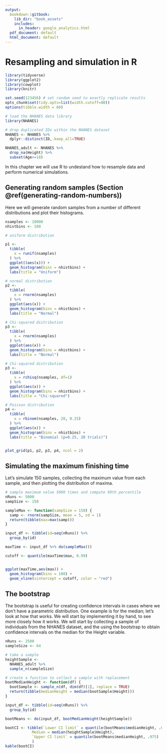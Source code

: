```yaml
---
output:
  bookdown::gitbook:
    lib_dir: "book_assets"
    includes:
      in_header: google_analytics.html
  pdf_document: default
  html_document: default
---
```


# Resampling and simulation in R

```r
library(tidyverse)
library(ggplot2)
library(cowplot)
library(knitr)

set.seed(123456) # set random seed to exactly replicate results
opts_chunk$set(tidy.opts=list(width.cutoff=80))
options(tibble.width = 60)

# load the NHANES data library
library(NHANES)

# drop duplicated IDs within the NHANES dataset
NHANES <- NHANES %>% 
  dplyr::distinct(ID,.keep_all=TRUE)

NHANES_adult <- NHANES %>%
  drop_na(Height) %>%
  subset(Age>=18)


```

In this chapter we will use R to undestand how to resample data and perform numerical simulations.

## Generating random samples (Section \@ref(generating-random-numbers))

Here we will generate random samples from a number of different distributions and plot their histograms.

```r

nsamples <- 10000
nhistbins <- 100

# uniform distribution

p1 <-
  tibble(
    x = runif(nsamples)
  ) %>% 
  ggplot((aes(x))) +
  geom_histogram(bins = nhistbins) + 
  labs(title = "Uniform")

# normal distribution
p2 <-
  tibble(
    x = rnorm(nsamples)
  ) %>% 
  ggplot(aes(x)) +
  geom_histogram(bins = nhistbins) +
  labs(title = "Normal")

# Chi-squared distribution
p3 <-
  tibble(
    x = rnorm(nsamples)
  ) %>% 
  ggplot(aes(x)) +
  geom_histogram(bins = nhistbins) +
  labs(title = "Normal")

# Chi-squared distribution
p3 <-
  tibble(
    x = rchisq(nsamples, df=1)
  ) %>% 
  ggplot(aes(x)) +
  geom_histogram(bins = nhistbins) +
  labs(title = "Chi-squared")

# Poisson distribution
p4 <-
  tibble(
    x = rbinom(nsamples, 20, 0.25)
  ) %>% 
  ggplot(aes(x)) +
  geom_histogram(bins = nhistbins) +
  labs(title = "Binomial (p=0.25, 20 trials)")


plot_grid(p1, p2, p3, p4, ncol = 2)

```

## Simulating the maximum finishing time

Let's simulate 150 samples, collecting the maximum value from each sample, and then plotting the distribution of maxima.

```r
# sample maximum value 5000 times and compute 99th percentile
nRuns <- 5000
sampSize <- 150

sampleMax <- function(sampSize = 150) {
  samp <- rnorm(sampSize, mean = 5, sd = 1)
  return(tibble(max=max(samp)))
}

input_df <- tibble(id=seq(nRuns)) %>%
  group_by(id)

maxTime <- input_df %>% do(sampleMax())

cutoff <- quantile(maxTime$max, 0.99)


ggplot(maxTime,aes(max)) +
  geom_histogram(bins = 100) +
  geom_vline(xintercept = cutoff, color = "red")

```

## The bootstrap

The bootstrap is useful for creating confidence intervals in cases where we don't have a parametric distribution. One example is for the median; let's look at how that works. We will start by implementing it by hand, to see more closely how it works.  We will start by collecting a sample of individuals from the NHANES dataset, and the using the bootstrap to obtain confidence intervals on the median for the Height variable.

```r

nRuns <- 2500
sampleSize <- 64

# take a sample
heightSample <- 
  NHANES_adult %>%
  sample_n(sampleSize)

# create a function to collect a sample with replacement
bootMedianHeight <- function(df) {
  bootSample <- sample_n(df, dim(df)[1], replace = TRUE)
  return(tibble(medianHeight = median(bootSample$Height)))
}

input_df <- tibble(id=seq(nRuns)) %>%
  group_by(id)

bootMeans <- do(input_df, bootMedianHeight(heightSample))

bootCI <- tibble(`Lower CI limit` = quantile(bootMeans$medianHeight, .025),
            Median = median(heightSample$Height),
            `Upper CI limit` = quantile(bootMeans$medianHeight, .975)
            )
kable(bootCI)
```


